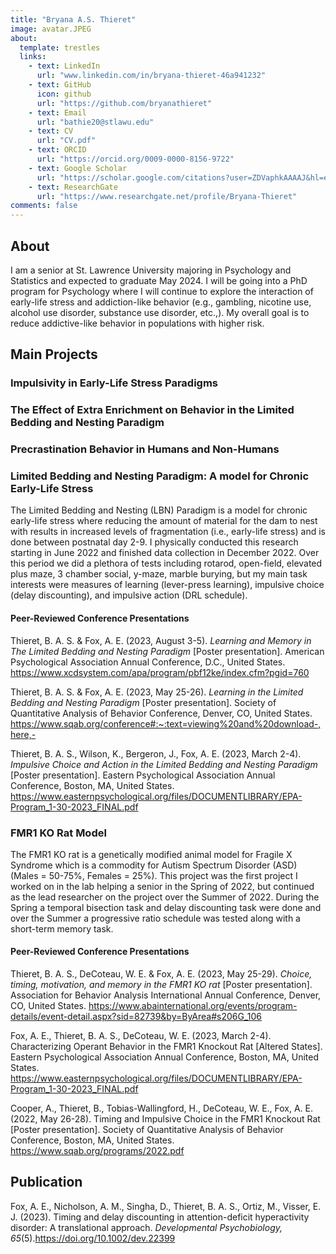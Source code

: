 ```yaml
---
title: "Bryana A.S. Thieret"
image: avatar.JPEG
about:
  template: trestles
  links:
    - text: LinkedIn
      url: "www.linkedin.com/in/bryana-thieret-46a941232"
    - text: GitHub
      icon: github
      url: "https://github.com/bryanathieret"
    - text: Email
      url: "bathie20@stlawu.edu"
    - text: CV
      url: "CV.pdf"
    - text: ORCID
      url: "https://orcid.org/0009-0000-8156-9722"
    - text: Google Scholar
      url: "https://scholar.google.com/citations?user=ZDVaphkAAAAJ&hl=en"
    - text: ResearchGate
      url: "https://www.researchgate.net/profile/Bryana-Thieret"
comments: false
---
```


## About

I am a senior at St. Lawrence University majoring in Psychology and Statistics and expected to graduate May 2024. I will be going into a PhD program for Psychology where I will continue to explore the interaction of early-life stress and addiction-like behavior (e.g., gambling, nicotine use, alcohol use disorder, substance use disorder, etc.,). My overall goal is to reduce addictive-like behavior in populations with higher risk. 

<p></p>

## Main Projects

### Impulsivity in Early-Life Stress Paradigms  



### The Effect of Extra Enrichment on Behavior in the Limited Bedding and Nesting Paradigm  




### Precrastination Behavior in Humans and Non-Humans  



### Limited Bedding and Nesting Paradigm: A model for Chronic Early-Life Stress

The Limited Bedding and Nesting (LBN) Paradigm is a model for chronic early-life stress where reducing the amount of material for the dam to nest with results in increased levels of fragmentation (i.e., early-life stress) and is done between postnatal day 2-9. I physically conducted this research starting in June 2022 and finished data collection in December 2022. Over this period we did a plethora of tests including rotarod, open-field, elevated plus maze, 3 chamber social, y-maze, marble burying, but my main task interests were measures of learning (lever-press learning), impulsive choice (delay discounting), and impulsive action (DRL schedule).  

#### Peer-Reviewed Conference Presentations 

Thieret, B. A. S. & Fox, A. E. (2023, August 3-5). *Learning and Memory in The Limited Bedding and Nesting Paradigm* [Poster presentation]. American Psychological Association Annual Conference, D.C., United States. [https://www.xcdsystem.com/apa/program/pbf12ke/index.cfm?pgid=760](https://www.xcdsystem.com/apa/program/pbf12ke/index.cfm?pgid=760){target="_blank"}  


Thieret, B. A. S. & Fox, A. E. (2023, May 25-26). *Learning in the Limited Bedding and Nesting Paradigm* [Poster presentation]. Society of Quantitative Analysis of Behavior Conference, Denver, CO, United States. [https://www.sqab.org/conference#:~:text=viewing%20and%20download-,here,-](https://www.sqab.org/conference#:~:text=viewing%20and%20download-,here,-)  

Thieret, B. A. S., Wilson, K., Bergeron, J., Fox, A. E. (2023, March 2-4). *Impulsive Choice and Action in the Limited Bedding and Nesting Paradigm* [Poster presentation]. Eastern Psychological Association Annual Conference, Boston, MA, United States. [https://www.easternpsychological.org/files/DOCUMENTLIBRARY/EPA-Program_1-30-2023_FINAL.pdf](https://www.easternpsychological.org/files/DOCUMENTLIBRARY/EPA-Program_1-30-2023_FINAL.pdf)  


### FMR1 KO Rat Model  

The FMR1 KO rat is a genetically modified animal model for Fragile X Syndrome which is a commodity for Autism Spectrum Disorder (ASD) (Males = 50-75%, Females = 25%). This project was the first project I worked on in the lab helping a senior in the Spring of 2022, but continued as the lead researcher on the project over the Summer of 2022. During the Spring a temporal bisection task and delay discounting task were done and over the Summer a progressive ratio schedule was tested along with a short-term memory task.  

#### Peer-Reviewed Conference Presentations  

Thieret, B. A. S.,  DeCoteau, W. E. & Fox, A. E. (2023, May 25-29). *Choice, timing, motivation, and memory in the FMR1 KO rat* [Poster presentation]. Association for Behavior Analysis International Annual Conference, Denver, CO, United States. [https://www.abainternational.org/events/program-details/event-detail.aspx?sid=82739&by=ByArea#s206G_106](https://www.abainternational.org/events/program-details/event-detail.aspx?sid=82739&by=ByArea#s206G_106){target="_blank"}  

Fox, A. E., Thieret, B. A. S., DeCoteau, W. E. (2023, March 2-4). Characterizing Operant Behavior in the FMR1 Knockout Rat [Altered States]. Eastern Psychological Association Annual Conference, Boston, MA, United States. [https://www.easternpsychological.org/files/DOCUMENTLIBRARY/EPA-Program_1-30-2023_FINAL.pdf](https://www.easternpsychological.org/files/DOCUMENTLIBRARY/EPA-Program_1-30-2023_FINAL.pdf)

Cooper, A., Thieret, B., Tobias-Wallingford, H., DeCoteau, W. E., Fox, A. E. (2022, May 26-28). Timing and Impulsive Choice in the FMR1 Knockout Rat [Poster presentation]. Society of Quantitative Analysis of Behavior Conference, Boston, MA, United States. [https://www.sqab.org/programs/2022.pdf](https://www.sqab.org/programs/2022.pdf)   




## Publication

Fox, A. E., Nicholson, A. M., Singha, D., Thieret, B. A. S., Ortiz, M., Visser, E. J. (2023). Timing and delay discounting in attention-deficit hyperactivity disorder: A translational approach. *Developmental Psychobiology, 65*(5).[https://doi.org/10.1002/dev.22399](https://doi.org/10.1002/dev.22399){target="_blank"}





